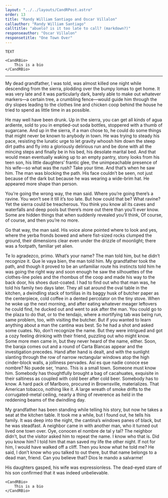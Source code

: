 ```yaml
---
layout: "../../layouts/CandRPost.astro"
order: 13
title: "Randy William Santiago and Oscar Villalon"
callauthor: "Randy William Santiago"
calltitle: "abuelo? is it too late to call? (markdown?)"
responseauthor: "Oscar Villalon"
responsetitle: "One Town Over"
---
```



<CandRItem id="call" title={frontmatter.calltitle} author={frontmatter.callauthor}>

	TEXT

	<CandRBio>
		This is a bio
	</CandRBio>

</CandRItem>

---

<CandRItem id="response" title={frontmatter.responsetitle} author={frontmatter.responseauthor}>

My dead grandfather, I was told, was almost killed one night while descending from the sierra, plodding over the bumpy lomas to get home. It was very late and it was particularly dark, barely able to make out whatever markers—a certain tree, a crumbling fence—would guide him through the dry slopes leading to the clothes line and chicken coop behind the house he tried to spend as little time in as possible.

He may well have been drunk. Up in the sierra, you can get all kinds of agua ardiente, sold to you in emptied-out soda bottles, stoppered with a thumb of sugarcane. And up in the sierra, if a man chose to, he could do some things that might never be known to anybody in town. He was trying to steady his pace, resisting the lunatic urge to let gravity whoosh him down the steep dirt paths and fly into a gloriously delirious run and be done with all the mincing steps and finally be in his bed, his desolate marital bed. And that would mean eventually waking up to an empty pantry, stony looks from his teen son, his little daughters’ frantic glee, the unimpeachable presence of his wife—so what was the rush? Take your time. And that’s when he saw him. The man was blocking the path. His face couldn’t be seen, not just because of the dark but because he was wearing a wide-brim hat. He appeared more shape than person. 

You’re going the wrong way, the man said. Where you’re going there’s a ravine. You won’t see it till it’s too late. But how could that be? What ravine? Yet the sierra could be treacherous. You think you know all its caves and waterfalls and deep pools but there’s more out there than you’ll ever know. Some are hidden things that when suddenly revealed you’ll think, Of course, of course, and then you’re no more. 

Go that way, the man said. His voice alone pointed where to look and yes, where the yerba fronds bowed and where fist-sized rocks clumped the ground, their dimensions clear even under the drizzle of moonlight; there was a footpath, familiar yet alien. 

Te lo agradezco, primo. What’s your name? The man told him, but he didn’t recognize it. Que le vaya bien, the man told him. My grandfather took the path, and though it proved to be an unfamiliar route his instincts told him he was going the right way and soon enough he saw the silhouettes of the clothes-line poles and the rhombus of the coop and made his way to the back door, his shoes dust-coated. I had to find out who that man was, he told his family two days later. They all sat around the oval table in the kitchen, a dwindling stack of tortillas in its baggy husk of butcher paper as the centerpiece, cold coffee in a dented percolator on the tiny stove. When he woke up the next morning, and after eating whatever meager leftovers he could find, he ducked out and went to ask after the man. You could go to the plaza to do that, or to the tendajo, where a mortifying tab was being run, same problem, too, with visiting the butcher. But if you wanted to learn anything about a man the cantina was best. So he had a shot and asked some cuates. No, don’t recognize the name. But they were intrigued and got a cozy feeling drinking with their friend, puzzling out who might know. Some more men came in, but they never heard of the name, either. Soon, the baraja comes out and a round of Carta Blancas appear and the investigation precedes. Hand after hand is dealt, and with the sunlight slanting through the row of narrow rectangular windows atop the high cinder-block walls, a jolliness pervades. Así es que nadie conoce ese nombre? No puede ser, ‘mano. This is a small town. Someone must know him. Somebody has thoughtfully brought a bag of cacahuates, exquisite in their saltiness as coupled with cold beer after cold beer. Somebody has to know. A hard pack of Marlboro, procured in Brownsville, materializes. That American tobacco, nothing like it. A large wreath of smoke drifts to the corrugated-metal ceiling, nearly a thing of reverence as held in the reddening beams of the dwindling day. 

My grandfather has been standing while telling his story, but now he takes a seat at the kitchen table. It took me a while, but I found out, he tells his family. It was deep into the night, the cantina’s windows panes of black, but he was steadfast. A neighbor came in with another man, who it turned out lived one town over. Oye, conocen el nombre de tal y tal? The neighbor didn’t, but the visitor asked him to repeat the name. I know who that is. Did you know him? I told him that man saved my life the other night. If not for him, I would have walked off a cliff. Then you know what he told me? He said, I don’t know who you talked to out there, but that name belongs to a dead man, friend. Can you believe that? Dios le mando a salvarme! 

His daughters gasped, his wife was expressionless. The dead-eyed stare of his son confirmed that it was indeed unbelievable.



	<CandRBio>
		This is a bio
	</CandRBio>

</CandRItem>